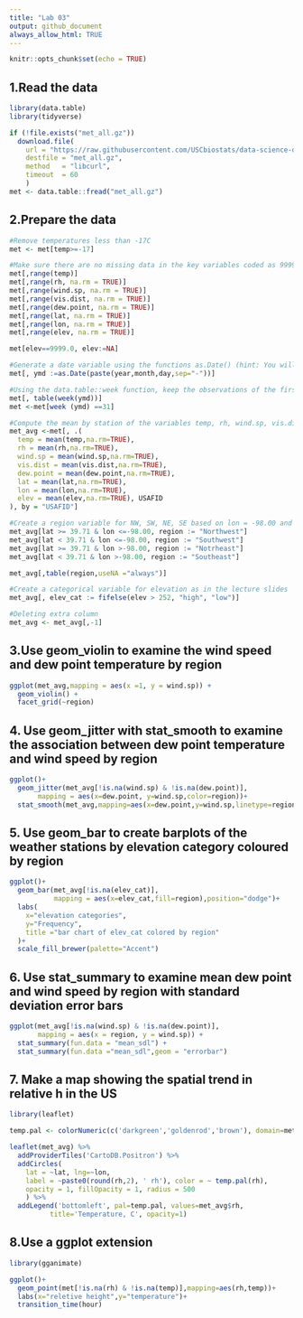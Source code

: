 ```yaml
---
title: "Lab 03"
output: github_document
always_allow_html: TRUE
---
```


```r
knitr::opts_chunk$set(echo = TRUE)
```

## 1.Read the data

```r
library(data.table)
library(tidyverse)
```


```r
if (!file.exists("met_all.gz"))
  download.file(
    url = "https://raw.githubusercontent.com/USCbiostats/data-science-data/master/02_met/met_all.gz",
    destfile = "met_all.gz",
    method   = "libcurl",
    timeout  = 60
    )
met <- data.table::fread("met_all.gz")
```

## 2.Prepare the data

```r
#Remove temperatures less than -17C
met <- met[temp>=-17]

#Make sure there are no missing data in the key variables coded as 9999, 999, etc
met[,range(temp)]
met[,range(rh, na.rm = TRUE)]
met[,range(wind.sp, na.rm = TRUE)]
met[,range(vis.dist, na.rm = TRUE)]
met[,range(dew.point, na.rm = TRUE)]
met[,range(lat, na.rm = TRUE)]
met[,range(lon, na.rm = TRUE)]
met[,range(elev, na.rm = TRUE)]

met[elev==9999.0, elev:=NA]

#Generate a date variable using the functions as.Date() (hint: You will need the following to create a date paste(year, month, day, sep = "-")).
met[, ymd :=as.Date(paste(year,month,day,sep="-"))]

#Using the data.table::week function, keep the observations of the first week of the month.
met[, table(week(ymd))]
met <-met[week (ymd) ==31]

#Compute the mean by station of the variables temp, rh, wind.sp, vis.dist, dew.point, lat, lon, and elev.
met_avg <-met[, .(
  temp = mean(temp,na.rm=TRUE),
  rh = mean(rh,na.rm=TRUE),
  wind.sp = mean(wind.sp,na.rm=TRUE),
  vis.dist = mean(vis.dist,na.rm=TRUE),
  dew.point = mean(dew.point,na.rm=TRUE),
  lat = mean(lat,na.rm=TRUE),
  lon = mean(lon,na.rm=TRUE),
  elev = mean(elev,na.rm=TRUE), USAFID
), by = "USAFID"]

#Create a region variable for NW, SW, NE, SE based on lon = -98.00 and lat = 39.71 degrees
met_avg[lat >= 39.71 & lon <=-98.00, region := "Northwest"]
met_avg[lat < 39.71 & lon <=-98.00, region := "Southwest"]
met_avg[lat >= 39.71 & lon >-98.00, region := "Notrheast"]
met_avg[lat < 39.71 & lon >-98.00, region := "Southeast"]

met_avg[,table(region,useNA ="always")]

#Create a categorical variable for elevation as in the lecture slides
met_avg[, elev_cat := fifelse(elev > 252, "high", "low")]

#Deleting extra column
met_avg <- met_avg[,-1]

```

## 3.Use geom_violin to examine the wind speed and dew point temperature by region

```r
ggplot(met_avg,mapping = aes(x =1, y = wind.sp)) +
  geom_violin() +
  facet_grid(~region)
```

## 4. Use geom_jitter with stat_smooth to examine the association between dew point temperature and wind speed by region

```r
ggplot()+
  geom_jitter(met_avg[!is.na(wind.sp) & !is.na(dew.point)],
       mapping = aes(x=dew.point, y=wind.sp,color=region))+
  stat_smooth(met_avg,mapping=aes(x=dew.point,y=wind.sp,linetype=region))
```


## 5. Use geom_bar to create barplots of the weather stations by elevation category coloured by region

```r
ggplot()+
  geom_bar(met_avg[!is.na(elev_cat)],
           mapping = aes(x=elev_cat,fill=region),position="dodge")+
  labs(
    x="elevation categories",
    y="Frequency",
    title ="bar chart of elev_cat colored by region"
  )+
  scale_fill_brewer(palette="Accent")
```


## 6. Use stat_summary to examine mean dew point and wind speed by region with standard deviation error bars
```r
ggplot(met_avg[!is.na(wind.sp) & !is.na(dew.point)],
       mapping = aes(x = region, y = wind.sp)) +
  stat_summary(fun.data = "mean_sdl") +
  stat_summary(fun.data ="mean_sdl",geom = "errorbar")
```

## 7. Make a map showing the spatial trend in relative h in the US
```r
library(leaflet)

temp.pal <- colorNumeric(c('darkgreen','goldenrod','brown'), domain=met_avg$rh)

leaflet(met_avg) %>%
  addProviderTiles('CartoDB.Positron') %>%
  addCircles(
    lat = ~lat, lng=~lon,
    label = ~paste0(round(rh,2), ' rh'), color = ~ temp.pal(rh),
    opacity = 1, fillOpacity = 1, radius = 500
    ) %>%
  addLegend('bottomleft', pal=temp.pal, values=met_avg$rh,
          title='Temperature, C', opacity=1)


```

## 8.Use a ggplot extension

```r
library(gganimate)

ggplot()+
  geom_point(met[!is.na(rh) & !is.na(temp)],mapping=aes(rh,temp))+
  labs(x="reletive height",y="temperature")+
  transition_time(hour)
```

